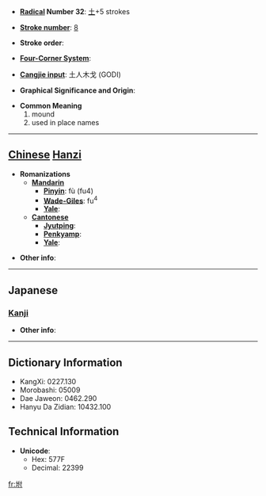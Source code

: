 * '''[[Wiktionary:Chinese radical index| Radical]] Number 32''': [[Wiktionary:Chinese radical index 土|土]]+5 strokes

* '''[[Wiktionary:Chinese total strokes index|Stroke number]]''': [[Wiktionary:Chinese total strokes index 8|8]]

* '''Stroke order''': 

* '''[[Wiktionary:Chinese four corner index|Four-Corner System]]''': 

* '''[[Wiktionary:Chinese Cangjie index|Cangjie input]]''': 土人木戈 (GODI)

* '''Graphical Significance and Origin''': 

* '''Common Meaning'''
*#mound
*# used in place names


----

== [[Chinese]] [[Hanzi]] ==

* '''Romanizations'''
** '''[[Mandarin]]'''
*** '''[[Pinyin]]''': fù (fu4)
*** '''[[Wade-Giles]]''': fu<sup>4</sup>
*** '''[[Yale]]''': 
** '''[[Cantonese]]'''
*** '''[[Jyutping]]''':
*** '''[[Penkyamp]]''': 
*** '''[[Yale]]''': 

* '''Other info''': 

----

==Japanese==
===[[Kanji]]===
{{kanji|on readings=[[ふ]] (fu)|kun readings=[[つける]] (tsukeru), [[いかだ]] (ikada)}}

* '''Other info''':  

----

== Dictionary Information ==

* KangXi: 0227.130
* Morobashi: 05009
* Dae Jaweon: 0462.290
* Hanyu Da Zidian: 10432.100

== Technical Information ==

* '''Unicode''':
** Hex: 577F
** Decimal: 22399

[[fr:坿]]